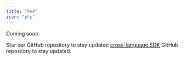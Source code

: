 ```yaml
---
title: "PHP"
icon: "php"
---
```


Coming soon.

Star our GitHub repository to stay updated [cross-language SDK](https://github.com/Infisical/infisical/issues/437) GitHub repository to stay updated.
